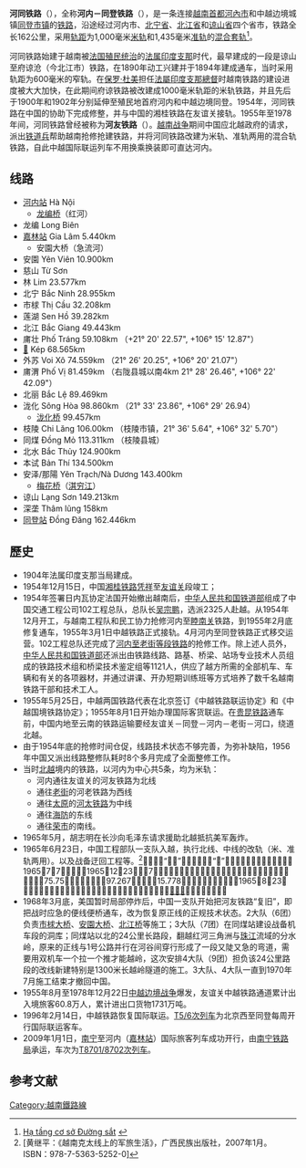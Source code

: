 {{noteTA
|G1=Railway
}}
{{Infobox rail system-route
| rail_name=河同铁路<br />{{lang|vi|Đường sắt Hà Đồng}}
| other_name=
| image= Headed south to Hanoi.jpg
| caption=D10E型机车牵引的货物列车行驶在河同铁路上
| code_name=
| locale={{VNM}}
| service_type=
| network=[[越南铁路|越南铁路]]
| status=
| stations=21
| start=[[河内站|河内站]]、[[同登站|同登站]]
| lines=[[單線鐵路|單線鐵路]]
| standard=
| main_stations=
| constructor=
| system_length= 162 km
| tracklength=
| max_speed=
| track_gauge=1,000／1,435 mm（混合轨）<ref>[https://www.railprofessional.com/news/vietnam-cambodia-rail-news-roundup  Vietnam and Cambodia rail news roundup]</ref>
| min_radius=
| max_grade=
| block_signal=[[半自动闭塞|半自动闭塞]]
| engine=
| electrified=
| control=
| begin_operation=1955年
| ridership=
| owner=[[越南铁路|越南铁路总公司]]
| operator=
| franchise=
| system_map=
| mapimage_width=
| route_map={{BS-map|inline=1|map=
\CONTg\\~~ ~~{{RoutemapRoute|Ricon=u|连接[[南北鐵路_(越南)|南北鐵路]]}}
\BHF\\~~0~~'''[[河内站|河内]]'''~~Hà Nội
\DST\\~~2~~[[龙编站|龙编]]~~Long Biên
WASSERq\hKRZWae\WASSERq\~~ [[红河|红河]]（[[龙编桥|龙编桥]]）
\HST\\~~5~~'''[[嘉林站|嘉林]]'''~~Gia Lâm~~北面[[標準軌|標準軌]]到此為止
CONTgq\KRWgr+r\\~~{{RoutemapRoute|Licon=l|连接[[河海铁路|河海铁路]]}}
WASSERq\hKRZWae\WASSERq\~~ [[陇江|陇江]]（[[安園大橋|安園大橋]]）
\BHF\\~~11~~[[安園站|安園]]~~Yên Viên
\ABZgl\CONTfq\~~{{RoutemapRoute||连接[[河老铁路|河老铁路]]和[[河太铁路|河太铁路]]|Ricon=r}}
\STR+GRZq\\~~[[河内市|河内市]]与[[北宁省|北宁省]]分界
\HST\\~~17~~[[慈山站_(越南)|慈山]]~~Từ Sơn
\HST\\~~24~~[[林站_(越南)|林]]~~Lim
\BHF\\~~29~~[[北宁站_(越南)|北宁]]~~Bắc Ninh
\HST\\~~32~~[[市梂站|市梂]]~~Thị Cầu
WASSERq\hSTRae+GRZq\WASSERq\~~[[梂江|梂江]]（[[市梂桥|市梂桥]]）
\STR\\~~[[北宁省|北宁省]]与[[北江省|北江省]]分界
\HST\\~~39~~[[莲湖站_(越南)|莲湖]]~~Sen Hồ
WASSERq\hKRZWae\WASSERq\~~[[沧江|沧江]]（[[北江桥|北江桥]]）
\BHF\\~~49~~[[北江站|北江]]~~Bắc Giang
\HST\\~~59~~[[庯壯站|庯壯]]~~Phố Tráng
CONTgq\ABZg+r\\~~{{RoutemapRoute|Licon=l|连接[[克下铁路|克下铁路]]}}
\BHF\\~~69~~[[𠄳站|𠄳]]~~Kép
\KRWgl+l\CONTfq\~~{{RoutemapRoute||连接[[克太铁路|克太铁路]]|Ricon=r}}
\STR+GRZq\\~~[[北江省|北江省]]与[[谅山省|谅山省]]分界
\HST\\~~75~~[[㺔趋站|㺔趋]]~~Voi Xô
\HST\\~~81~~[[庯渭站|庯渭]]~~Phố Vị
\HST\\~~89~~[[北丽站|北丽]]~~Bắc Lệ
\HST\\~~99~~[[泷化站|泷化]]~~Sông Hòa
WASSERq\hKRZWae\WASSERq\~~[[化江|化江]]（[[泷化桥|泷化桥]]）
\HST\\~~106~~[[枝陵站|枝陵]]~~Chi Lăng
\BHF\\~~113~~[[同煤站|同煤]]~~Đồng Mỏ
\HST\\~~125~~[[北水站|北水]]~~Bắc Thủy
\HST\\~~135~~[[本试站|本试]]~~Bản Thí
\HST\\~~143~~[[安泽站|安泽]]~~Yên Trạch
CONTgq\ABZgr\\~~{{RoutemapRoute|Licon=l|连接[[安那铁路|安那铁路]]}}
WASSERq\hKRZWae\WASSERq\~~[[淇穷江|淇穷江]]（[[梅花桥_(河同铁路)|梅花桥]]）
\BHF\\~~149~~[[谅山站|谅山]]~~Lạng Sơn
\BHF\\~~162~~[[同登站|同登]]~~Đồng Đăng
lGRENZE\STR+GRZq\lGRENZE\~~中国－越南边境
\CONTf\\~~{{RoutemapRoute|Licon=d|连接[[湘桂铁路|湘桂铁路]]}}
}}
}}
'''河同铁路'''（{{lang-vi|'''Đường sắt Hà Đồng'''}}），全称'''河内－同登铁路'''（{{vie|v='''Đường sắt Hà Nội - Đồng Đăng'''|hn='''塘鐵河內 - 同登'''|f=h}}），是一条连接[[越南|越南]][[首都|首都]][[河內市|河內市]]和中越边境城镇[[同登市镇|同登市镇]]的[[铁路|铁路]]，沿途经过河内市、[[北宁省|北宁省]]、[[北江省|北江省]]和[[谅山省|谅山省]]四个省市，铁路全长162公里，采用[[轨距|轨距]]为1,000毫米[[米轨|米轨]]和1,435毫米[[准轨|准轨]]的[[混合轨|混合套轨]]<ref>[http://www.vr.com.vn/hientaihoatdong.html Hạ tầng cơ sở Đường sắt]  {{Wayback|url=http://www.vr.com.vn/hientaihoatdong.html |date=20111229063244 }}</ref>。

河同铁路始建于越南被[[法国|法国]][[殖民统治|殖民统治]]的[[法属印度支那|法属印度支那]]时代，最早建成的一段是谅山至府谅沧（今北江市）铁路，在1890年动工兴建并于1894年建成通车，当时采用轨距为600毫米的窄轨。在[[保罗·杜美|保罗·杜美]]担任[[法屬印度支那總督|法屬印度支那總督]]时越南铁路的建设进度被大大加快，在此期间府谅铁路被改建成1000毫米轨距的米轨铁路，并且先后于1900年和1902年分别延伸至殖民地首府河内和中越边境同登。1954年，河同铁路在中国的协助下完成修整，并与中国的湘桂铁路在友谊关接轨。1955年至1978年间，河同铁路曾经被称为'''河友铁路'''（{{lang-vi|'''Đường sắt Hà Hữu'''}}）。[[越南战争|越南战争]]期间中国应北越政府的请求，派出[[中国人民解放军铁道兵|铁道兵]]帮助越南抢修抢建铁路，并将河同铁路改建为米轨、准轨两用的混合轨铁路，自此中越国际联运列车不用换乘换装即可直达河内。

== 线路==
*[[河内站|河内站]] Hà Nội 
**[[龙编桥|龙编桥]]（红河）
*龙编 Long Biên 
*[[嘉林站|嘉林站]] Gia Lâm 5.440km
**安園大桥（急流河）
*安園 Yên Viên 10.900km
*慈山 Từ Sơn  
*林 Lim 23.577km
*北宁 Bắc Ninh 28.955km
*市梂 Thị Cầu 32.208km
*莲湖 Sen Hồ 39.282km
*北江 Bắc Giang 49.443km
*庯壮 Phố Tráng 59.108km （+21° 20' 22.57", +106° 15' 12.87"）
*[[𠄳站|𠄳]] Kép 68.565km
*外苏 Voi Xô 74.559km （21° 26' 20.25", +106° 20' 21.07"）
*庯渭 Phố Vị 81.459km （右陇县城以南4km  21° 28' 26.46", +106° 22' 42.09"）
*北丽 Bắc Lệ 89.469km
*泷化 Sông Hòa 98.860km （21° 33' 23.86", +106° 29' 26.94）
**[[泷化桥|泷化桥]] 99.457km   
*枝陵 Chi Lăng 106.00km  （枝陵市镇，21° 36' 5.64", +106° 32' 5.70"）
*同煤 Đồng Mỏ 113.311km （枝陵县城）
*北水 Bắc Thủy 124.900km
*本试 Bản Thí 134.500km
*安泽/那陽 Yên Trạch/Nà Dương 143.400km 
**[[梅花桥_(河同铁路)|梅花桥]]（[[淇穷江|淇穷江]]）
*谅山 Lạng Sơn 149.213km
*深垄 Thâm lũng  158km
*[[同登站|同登站]] Đồng Đăng 162.446km

== 歷史 ==
* 1904年法属印度支那当局建成。
* 1954年12月15日，中国[[湘桂铁路|湘桂铁路]][[凭祥|凭祥]]至[[友谊关|友谊关]]段竣工；
* 1954年签署日内瓦协定法国开始撤出越南后，[[中华人民共和国铁道部|中华人民共和国铁道部]]组成了中国交通工程公司102工程总队，总队长[[吴宗鹏|吴宗鹏]]，选派2325人赴越。从1954年12月开工，与越南工程队和民工协力抢修河内至[[睦南关|睦南关]]铁路，到1955年2月底修复通车，1955年3月1日中越铁路正式接轨。4月河内至同登铁路正式移交运营。102工程总队还完成了[[河老铁路|河内至老街等段铁路]]的抢修工作。除上述人员外，[[中华人民共和国铁道部|中华人民共和国铁道部]]还派出由铁路线路、路基、桥梁、站场专业技术人员组成的铁路技术组和桥梁技术鉴定组等1121人，供应了越方所需的全部机车、车辆和有关的各项器材，并通过讲课、开办短期训练班等方式培养了数千名越南铁路干部和技术工人。
* 1955年5月25日，中越两国铁路代表在北京签订《中越铁路联运协定》和《中越国境铁路协定》；1955年8月1日开始办理国际客货联运。在[[贵昆铁路|贵昆铁路]]通车前，中国内地至云南的铁路运输要经友谊关－同登－河内－老街－河口，绕道北越。
* 由于1954年底的抢修时间仓促，线路技术状态不够完善，为弥补缺陷，1956年中国又派出线路整修队耗时8个多月完成了全面整修工作。
*当时[[北越|北越]]境内的铁路，以河内为中心共5条，均为米轨：
**河内通往友谊关的河友铁路为北线
**通往[[老街|老街]]的河老铁路为西线
**通往[[太原市_(越南)|太原]]的[[河太铁路|河太铁路]]为中线
**通往[[海防|海防]]的东线
**通往[[荣市|荣市]]的南线。
*1965年5月，胡志明在长沙向毛泽东请求援助北越抵抗美军轰炸。
*1965年6月23日，中国工程部队一支队入越，执行北线、中线的改轨（米、准轨两用）。以及战备迂回工程等。<ref>[黄继平：《越南克太线上的军旅生活》，广西民族出版社，2007年1月。ISBN：978-7-5363-5252-0]</ref>𠄳（音似“该布”，越南语中与“劫”音近）至友谊关改轨工程，从1965年7月7日开工，至1965年12月23日提前7天完成，在不中断铁路运输前提下集中施工力量逐段突击施工，共用75.75万工日，完成正线97.267公里，站线15.778公里的改轨任务。美军自1965年8月23日起，开始轰炸𠄳至谅山铁路沿线施工的中国铁道部部队，特别是[[泷化桥|泷化桥]]是轰炸重点目标。
*1968年3月底，美国暂时局部停炸后，中国一支队开始把河友铁路“复旧”，即把战时应急的便线便桥通车，改为恢复原正线的正规技术状态。2大队（6团）负责[[市梂大桥|市梂大桥]]、[[安園大桥|安園大桥]]、[[北江桥|北江桥]]等施工；3大队（7团）在同煤站建设战备机车段的洞库；同煤站以北的24公里长路段，翻越红河三角洲与[[珠江|珠江]]流域的分水岭，原来的正线与1号公路并行在河谷间穿行形成了一段又陡又急的弯道，需要用双机车一个拉一个推才能越岭，这次安排4大队（9团）担负该24公里路段的改线新建特别是1300米长越岭隧道的施工。3大队、4大队一直到1970年7月施工结束才撤回中国。
*1955年8月至1978年12月22日[[中越战争|中越边境战争]]爆发，友谊关中越铁路通道累计出入境旅客60.8万人，累计进出口货物1731万吨。
*1996年2月14日，中越铁路恢复国际联运。[[T5/6次列车|T5/6次列车]]为北京西至同登每周开行国际联运客车。
*2009年1月1日，[[南宁站|南宁]]至河内（[[嘉林站|嘉林站]]）国际旅客列车成功开行，由[[南宁铁路局|南宁铁路局]]承运，车次为[[T8701/8702次列车|T8701/8702次列车]]。

== 参考文献 == 
<references/>

{{commonscat|Hanoi-Dong Dang Railway}}
{{越南铁路运输}}
{{河同铁路}}
[[Category:越南鐵路線|Category:越南鐵路線]]